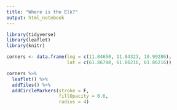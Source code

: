 ```yaml
---
title: "Where is the Elk?"
output: html_notebook
---
```


```r
library(tidyverse)
library(leaflet)
library(knitr)
```


```r
corners <- data.frame(lng = c(11.04650, 11.04323, 10.99286), 
                      lat = c(61.86748, 61.86216, 61.86216))
```


```r
corners %>% 
  leaflet() %>% 
  addTiles() %>% 
  addCircleMarkers(stroke = F,
                   fillOpacity = 0.6,
                   radius = 4)
```

